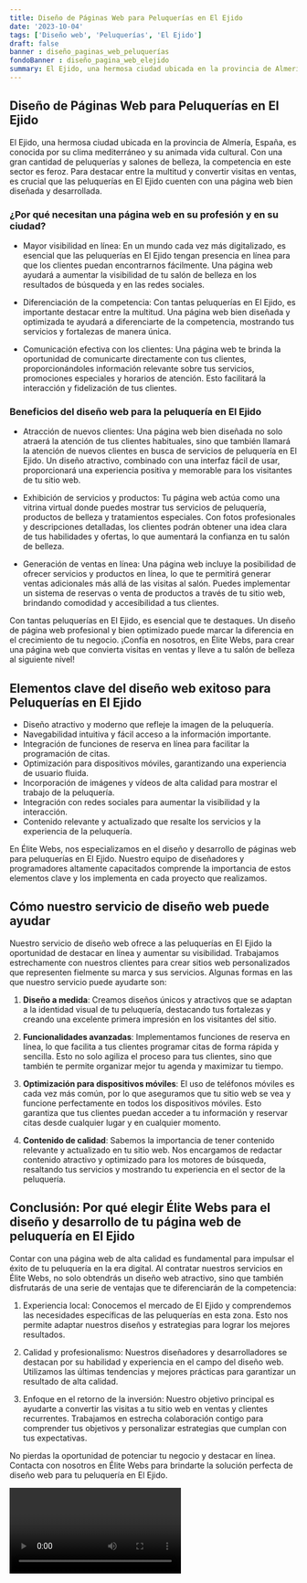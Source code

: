 ```yaml
---
title: Diseño de Páginas Web para Peluquerías en El Ejido
date: '2023-10-04'
tags: ['Diseño web', 'Peluquerías', 'El Ejido']
draft: false
banner : diseño_paginas_web_peluquerías
fondoBanner : diseño_pagina_web_elejido
summary: El Ejido, una hermosa ciudad ubicada en la provincia de Almería, España, es conocida por su clima mediterráneo y su animada vida cultural. Con una gran cantidad de peluquerías y salones de belleza, la competencia en este sector es feroz. Para destacar entre la multitud y convertir visitas en ventas, es crucial que las peluquerías en El Ejido cuenten con una página web bien diseñada y desarrollada.
---
```


## Diseño de Páginas Web para Peluquerías en El Ejido

El Ejido, una hermosa ciudad ubicada en la provincia de Almería, España, es conocida por su clima mediterráneo y su animada vida cultural. Con una gran cantidad de peluquerías y salones de belleza, la competencia en este sector es feroz. Para destacar entre la multitud y convertir visitas en ventas, es crucial que las peluquerías en El Ejido cuenten con una página web bien diseñada y desarrollada.

### ¿Por qué necesitan una página web en su profesión y en su ciudad?

- Mayor visibilidad en línea: En un mundo cada vez más digitalizado, es esencial que las peluquerías en El Ejido tengan presencia en línea para que los clientes puedan encontrarnos fácilmente. Una página web ayudará a aumentar la visibilidad de tu salón de belleza en los resultados de búsqueda y en las redes sociales.

- Diferenciación de la competencia: Con tantas peluquerías en El Ejido, es importante destacar entre la multitud. Una página web bien diseñada y optimizada te ayudará a diferenciarte de la competencia, mostrando tus servicios y fortalezas de manera única.

- Comunicación efectiva con los clientes: Una página web te brinda la oportunidad de comunicarte directamente con tus clientes, proporcionándoles información relevante sobre tus servicios, promociones especiales y horarios de atención. Esto facilitará la interacción y fidelización de tus clientes.

### Beneficios del diseño web para la peluquería en El Ejido

- Atracción de nuevos clientes: Una página web bien diseñada no solo atraerá la atención de tus clientes habituales, sino que también llamará la atención de nuevos clientes en busca de servicios de peluquería en El Ejido. Un diseño atractivo, combinado con una interfaz fácil de usar, proporcionará una experiencia positiva y memorable para los visitantes de tu sitio web.

- Exhibición de servicios y productos: Tu página web actúa como una vitrina virtual donde puedes mostrar tus servicios de peluquería, productos de belleza y tratamientos especiales. Con fotos profesionales y descripciones detalladas, los clientes podrán obtener una idea clara de tus habilidades y ofertas, lo que aumentará la confianza en tu salón de belleza.

- Generación de ventas en línea: Una página web incluye la posibilidad de ofrecer servicios y productos en línea, lo que te permitirá generar ventas adicionales más allá de las visitas al salón. Puedes implementar un sistema de reservas o venta de productos a través de tu sitio web, brindando comodidad y accesibilidad a tus clientes.

Con tantas peluquerías en El Ejido, es esencial que te destaques. Un diseño de página web profesional y bien optimizado puede marcar la diferencia en el crecimiento de tu negocio. ¡Confía en nosotros, en Élite Webs, para crear una página web que convierta visitas en ventas y lleve a tu salón de belleza al siguiente nivel!

<GifSeo />

<Cta />

## Elementos clave del diseño web exitoso para Peluquerías en El Ejido

- Diseño atractivo y moderno que refleje la imagen de la peluquería.
- Navegabilidad intuitiva y fácil acceso a la información importante.
- Integración de funciones de reserva en línea para facilitar la programación de citas.
- Optimización para dispositivos móviles, garantizando una experiencia de usuario fluida.
- Incorporación de imágenes y vídeos de alta calidad para mostrar el trabajo de la peluquería.
- Integración con redes sociales para aumentar la visibilidad y la interacción.
- Contenido relevante y actualizado que resalte los servicios y la experiencia de la peluquería.

En Élite Webs, nos especializamos en el diseño y desarrollo de páginas web para peluquerías en El Ejido. Nuestro equipo de diseñadores y programadores altamente capacitados comprende la importancia de estos elementos clave y los implementa en cada proyecto que realizamos.

## Cómo nuestro servicio de diseño web puede ayudar

Nuestro servicio de diseño web ofrece a las peluquerías en El Ejido la oportunidad de destacar en línea y aumentar su visibilidad. Trabajamos estrechamente con nuestros clientes para crear sitios web personalizados que representen fielmente su marca y sus servicios. Algunas formas en las que nuestro servicio puede ayudarte son:

1. **Diseño a medida**: Creamos diseños únicos y atractivos que se adaptan a la identidad visual de tu peluquería, destacando tus fortalezas y creando una excelente primera impresión en los visitantes del sitio.

2. **Funcionalidades avanzadas**: Implementamos funciones de reserva en línea, lo que facilita a tus clientes programar citas de forma rápida y sencilla. Esto no solo agiliza el proceso para tus clientes, sino que también te permite organizar mejor tu agenda y maximizar tu tiempo.

3. **Optimización para dispositivos móviles**: El uso de teléfonos móviles es cada vez más común, por lo que aseguramos que tu sitio web se vea y funcione perfectamente en todos los dispositivos móviles. Esto garantiza que tus clientes puedan acceder a tu información y reservar citas desde cualquier lugar y en cualquier momento.

4. **Contenido de calidad**: Sabemos la importancia de tener contenido relevante y actualizado en tu sitio web. Nos encargamos de redactar contenido atractivo y optimizado para los motores de búsqueda, resaltando tus servicios y mostrando tu experiencia en el sector de la peluquería.

## Conclusión: Por qué elegir Élite Webs para el diseño y desarrollo de tu página web de peluquería en El Ejido

Contar con una página web de alta calidad es fundamental para impulsar el éxito de tu peluquería en la era digital. Al contratar nuestros servicios en Élite Webs, no solo obtendrás un diseño web atractivo, sino que también disfrutarás de una serie de ventajas que te diferenciarán de la competencia:

1. Experiencia local: Conocemos el mercado de El Ejido y comprendemos las necesidades específicas de las peluquerías en esta zona. Esto nos permite adaptar nuestros diseños y estrategias para lograr los mejores resultados.

2. Calidad y profesionalismo: Nuestros diseñadores y desarrolladores se destacan por su habilidad y experiencia en el campo del diseño web. Utilizamos las últimas tendencias y mejores prácticas para garantizar un resultado de alta calidad.

3. Enfoque en el retorno de la inversión: Nuestro objetivo principal es ayudarte a convertir las visitas a tu sitio web en ventas y clientes recurrentes. Trabajamos en estrecha colaboración contigo para comprender tus objetivos y personalizar estrategias que cumplan con tus expectativas.

No pierdas la oportunidad de potenciar tu negocio y destacar en línea. Contacta con nosotros en Élite Webs para brindarte la solución perfecta de diseño web para tu peluquería en El Ejido.

<Video />

<CtaBot job='Peluquerías' city='El Ejido'/>

<Gmaps query='El Ejido+españa+maps' />